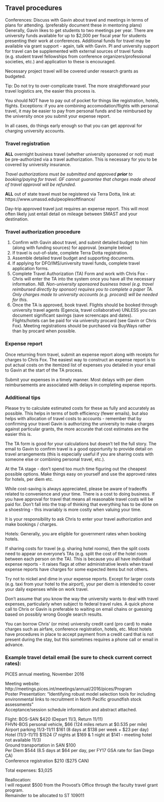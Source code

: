 ## Travel procedures

Conferences: Discuss with Gavin about travel and meetings in terms of plans for attending.
(preferably document these in mentoring plans)  
Generally, Gavin likes to get students to two meetings per year.
There are university funds available for up to $2,000 per fiscal year for students presenting their work at conferences. Additional funds for travel may be available via grant support - again, talk with Gavin. PI and university support for travel can be supplemented with external sources of travel funds (e.g. student travel fellowships from conference organizers/professional societies, etc.) and application to these is encouraged.

Necessary project travel will be covered under research grants as budgeted.  

Tip: Do not try to over-complicate travel. The more straightforward your travel logistics are, the easier this process is.

You should NOT have to pay out of pocket for things like registration, hotels, flights. Exceptions: if you are combining accomodation/flights with personal travel, it may be easier to pay from personal funds and be reimbursed by the university once you submit your expense report.  

In all cases, do things early enough so that you can get approval for charging university accounts.   

### Travel registration

__ALL__ overnight business travel (whether university sponsored or not) must be pre-authorized via a travel authorization.
This is necessary for you to be covered by university insurance.

_Travel authorizations must be submitted and approved __prior__ to booking/paying for travel. GF cannot guarantee that charges made ahead of travel approval will be refunded._  

__ALL__ out of state travel must be registered via Terra Dotta, link at: https://www.umassd.edu/peoplesoftfinance/  

Day-trip approved travel just requires an expense report. This will most often likely just entail detail on mileage between SMAST and your destination.   


### Travel authorization procedure

1. Confirm with Gavin about travel, and submit detailed budget to him (along with funding sources) for approval. [example below]
2. If travel is out-of-state, complete Terra Dotta registration.
3. Assemble detailed travel budget and supporting documents.
4. If applying for DFO/IMS/university travel funds, complete travel application forms.
3. Complete Travel Authorization (TA) Form and work with Chris Fox - Chris will enter the TA into the system once you have all the necessary information.
_NB. Non-university sponsored business travel (e.g. travel reimbursed directly by sponsor) requires you to complete a paper TA. Only charges made to university accounts (e.g. procard) will be needed for this._
4. Once the TA is approved, book travel. Flights should be booked through university travel agents (Egencia, travel collaborative) UNLESS you can document significant savings (save screencaps and dates). Flights/hotels can be paid for via university procard (see Gavin or Chris Fox). Meeting registrations should be purchased via BuyWays rather than by procard when possible.

### Expense report

Once returning from travel, submit an expense report along with receipts for charges to Chris Fox.  The easiest way to construct an expense report is to put actual costs on the itemized list of expenses you detailed in your email to Gavin at the start of the TA process.

Submit your expenses in a timely manner. Most delays with per diem reimbursements are associated with delays in completing expense reports.


### Additional tips

Please try to calculate estimated costs for these as fully and accurately as possible. This helps in terms of both efficiency (fewer emails), but also helps with allocation of travel costs to accounts - remember that by confirming your travel Gavin is authorizing the university to make charges against particular grants, the more accurate that cost estimates are the easier this is.  

The TA form is good for your calculations but doesn't tell the full story. The email to Gavin to confirm travel is a good opportunity to provide detail on travel arrangements (this is especially useful if you are sharing costs with someone else or combining personal travel, etc.).  

At the TA stage - don't spend too much time figuring out the cheapest possible options. Make things easy on yourself and use the approved rates for hotels, per diem etc.

While cost-saving is always appreciated, please be aware of tradeoffs related to convenience and your time. There is a cost to doing business. If you have approval for travel that means all reasonable travel costs will be paid for. Don't fall into the trap of thinking that everything has to be done on a shoestring - this invariably is more costly when valuing your time.  

It is your responsibility to ask Chris to enter your travel authorization and make bookings / charges.    

Hotels: Generally, you are eligible for government rates when booking hotels.  

If sharing costs for travel (e.g. sharing hotel rooms), then the split costs need to appear on everyone's TAs (e.g. split the cost of the hotel room between each person on the TA). This is because you all have individual expense reports - it raises flags at other administrative levels when travel expense reports have charges for some expected items but not others.  

Try not to nickel and dime in your expense reports. Except for larger costs (e.g. taxi from your hotel to the airport), your per diem is intended to cover your daily expenses while on work travel.  

Don't assume that you know the way the university wants to deal with travel expenses, particularly when subject to federal travel rules. A quick phone call to Chris or Gavin is preferable to waiting on email chains or guessing based on possibly wrong Google search results.  

You can borrow Chris' (or mine) university credit card (pro card) to make charges such as airfare, conference registration, hotels, etc. Most hotels have procedures in place to accept payment from a credit card that is not present during the stay, but this sometimes requires a phone call or email in advance.  


### Example travel detail email (be sure to check current correct rates):

PICES annual meeting, November 2016  

Meeting website: http://meetings.pices.int/meetings/annual/2016/pices/Program  
Poster Presentation: "Identifying robust model selection tools for including environmental links to recruitment in North Pacific groundfish stock assessments"  
Acceptance/session schedule information and abstract attached.  

Flight: BOS-SAN  $420 (Depart 11/3, Return 11/11)  
FHVN-BOS personal vehicle, $66 (124 miles return at $0.535 per mile)  
Airport parking 11/3-11/11   $161 (8 days at $138 per week + $23 per day)  
Hotel (11/3-11/11) $1524  (7 nights at $169 & 1 night at $141 - meeting hotel not available 11/3)  
Ground transportation in SAN $100  
Per Diem $544 (8.5 days at $64 per day, per FY17 GSA rate for San Diego CA)  
Conference registration $210  ($275 CAN)  

Total expenses: $3,025  

Reallocation:  
I will request $500 from the Provost's Office through the faculty travel grant program.  
Remainder to be allocated to ST 109011  

